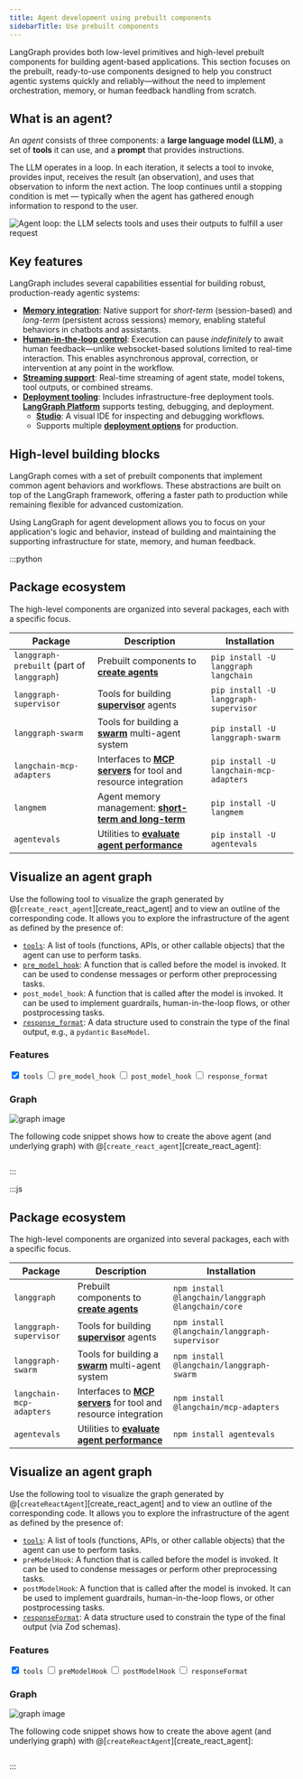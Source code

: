 ```yaml
---
title: Agent development using prebuilt components
sidebarTitle: Use prebuilt components
---
```


LangGraph provides both low-level primitives and high-level prebuilt components for building agent-based applications. This section focuses on the prebuilt, ready-to-use components designed to help you construct agentic systems quickly and reliably—without the need to implement orchestration, memory, or human feedback handling from scratch.

## What is an agent?

An _agent_ consists of three components: a **large language model (LLM)**, a set of **tools** it can use, and a **prompt** that provides instructions.

The LLM operates in a loop. In each iteration, it selects a tool to invoke, provides input, receives the result (an observation), and uses that observation to inform the next action. The loop continues until a stopping condition is met — typically when the agent has gathered enough information to respond to the user.

![Agent loop: the LLM selects tools and uses their outputs to fulfill a user request](/oss/assets/agent.png)

## Key features

LangGraph includes several capabilities essential for building robust, production-ready agentic systems:

* [**Memory integration**](./memory/add-memory): Native support for _short-term_ (session-based) and _long-term_ (persistent across sessions) memory, enabling stateful behaviors in chatbots and assistants.
* [**Human-in-the-loop control**](./human_in_the_loop): Execution can pause _indefinitely_ to await human feedback—unlike websocket-based solutions limited to real-time interaction. This enables asynchronous approval, correction, or intervention at any point in the workflow.
* [**Streaming support**](./streaming): Real-time streaming of agent state, model tokens, tool outputs, or combined streams.
* [**Deployment tooling**](./langgraph-platform/local-server): Includes infrastructure-free deployment tools. [**LangGraph Platform**](/langgraph-platform) supports testing, debugging, and deployment.
  * **[Studio](/langgraph-platform/langgraph-studio)**: A visual IDE for inspecting and debugging workflows.
  * Supports multiple [**deployment options**](/langgraph-platform/deployment-options) for production.

## High-level building blocks

LangGraph comes with a set of prebuilt components that implement common agent behaviors and workflows. These abstractions are built on top of the LangGraph framework, offering a faster path to production while remaining flexible for advanced customization.

Using LangGraph for agent development allows you to focus on your application's logic and behavior, instead of building and maintaining the supporting infrastructure for state, memory, and human feedback.

:::python
## Package ecosystem

The high-level components are organized into several packages, each with a specific focus.

| Package                                    | Description                                                                              | Installation                            |
| ------------------------------------------ | ---------------------------------------------------------------------------------------- | --------------------------------------- |
| `langgraph-prebuilt` (part of `langgraph`) | Prebuilt components to [**create agents**](/oss/prebuilt)                                  | `pip install -U langgraph langchain`    |
| `langgraph-supervisor`                     | Tools for building [**supervisor**](/oss/multi-agent#supervisor) agents                  | `pip install -U langgraph-supervisor`   |
| `langgraph-swarm`                          | Tools for building a [**swarm**](/oss/multi-agent#swarm) multi-agent system              | `pip install -U langgraph-swarm`        |
| `langchain-mcp-adapters`                   | Interfaces to [**MCP servers**](/oss/mcp) for tool and resource integration              | `pip install -U langchain-mcp-adapters` |
| `langmem`                                  | Agent memory management: [**short-term and long-term**](./memory/add-memory) | `pip install -U langmem`                |
| `agentevals`                               | Utilities to [**evaluate agent performance**](/oss/evals)                                | `pip install -U agentevals`             |

## Visualize an agent graph

Use the following tool to visualize the graph generated by
@[`create_react_agent`][create_react_agent]
and to view an outline of the corresponding code.
It allows you to explore the infrastructure of the agent as defined by the presence of:

* [`tools`](./tool-calling): A list of tools (functions, APIs, or other callable objects) that the agent can use to perform tasks.
* [`pre_model_hook`](./create-react-agent-manage-message-history.ipynb): A function that is called before the model is invoked. It can be used to condense messages or perform other preprocessing tasks.
* `post_model_hook`: A function that is called after the model is invoked. It can be used to implement guardrails, human-in-the-loop flows, or other postprocessing tasks.
* [`response_format`](../agents/agents#6-configure-structured-output): A data structure used to constrain the type of the final output, e.g., a `pydantic` `BaseModel`.

<div class="agent-layout">
  <div class="agent-graph-features-container">
    <div class="agent-graph-features">
      <h3 class="agent-section-title">Features</h3>
      <label><input type="checkbox" id="tools" checked> <code>tools</code></label>
      <label><input type="checkbox" id="pre_model_hook"> <code>pre_model_hook</code></label>
      <label><input type="checkbox" id="post_model_hook"> <code>post_model_hook</code></label>
      <label><input type="checkbox" id="response_format"> <code>response_format</code></label>
    </div>
  </div>

  <div class="agent-graph-container">
    <h3 class="agent-section-title">Graph</h3>
    <img id="agent-graph-img" src="../assets/react_agent_graphs/0001.svg" alt="graph image" style="max-width: 100%;"/>
  </div>
</div>

The following code snippet shows how to create the above agent (and underlying graph) with
@[`create_react_agent`][create_react_agent]:

<div class="language-python">
  <pre><code id="agent-code" class="language-python"></code></pre>
</div>

<script>
```python

function getCheckedValue(id) {
return document.getElementById(id).checked ? "1" : "0";
}

function getKey() {
return [
getCheckedValue("response_format"),
getCheckedValue("post_model_hook"),
getCheckedValue("pre_model_hook"),
getCheckedValue("tools")
].join("");
}

function generateCodeSnippet({ tools, pre, post, response }) {
const lines = [
"from langgraph.prebuilt import create_react_agent",
"from langchain_openai import ChatOpenAI"
];

if (response) lines.push("from pydantic import BaseModel");

lines.push("", 'model = ChatOpenAI("o4-mini")', "");

if (tools) {
lines.push(
"def tool() -> None:",
'    """Testing tool."""',
"    ...",
""
);
}

if (pre) {
lines.push(
"def pre_model_hook() -> None:",
'    """Pre-model hook."""',
"    ...",
""
);
}

if (post) {
lines.push(
"def post_model_hook() -> None:",
'    """Post-model hook."""',
"    ...",
""
);
}

if (response) {
lines.push(
"class ResponseFormat(BaseModel):",
'    """Response format for the agent."""',
"    result: str",
""
);
}

lines.push("agent = create_react_agent(");
lines.push("    model,");

if (tools) lines.push("    tools=[tool],");
if (pre) lines.push("    pre_model_hook=pre_model_hook,");
if (post) lines.push("    post_model_hook=post_model_hook,");
if (response) lines.push("    response_format=ResponseFormat,");

lines.push(")", "", "# Visualize the graph", "# For Jupyter or GUI environments:", "agent.get_graph().draw_mermaid_png()", "", "# To save PNG to file:", "png_data = agent.get_graph().draw_mermaid_png()", "with open(\"graph.png\", \"wb\") as f:", "    f.write(png_data)", "", "# For terminal/ASCII output:", "agent.get_graph().draw_ascii()");

return lines.join("\n");
}

async function render() {
const key = getKey();
document.getElementById("agent-graph-img").src = `../assets/react_agent_graphs/${key}.svg`;

const state = {
tools: document.getElementById("tools").checked,
pre: document.getElementById("pre_model_hook").checked,
post: document.getElementById("post_model_hook").checked,
response: document.getElementById("response_format").checked
};

document.getElementById("agent-code").textContent = generateCodeSnippet(state);
}

function initializeWidget() {
render(); // no need for `await` here
document.querySelectorAll(".agent-graph-features input").forEach((input) => {
input.addEventListener("change", render);
});
}

// Init for both full reload and SPA nav (used by MkDocs Material)
window.addEventListener("DOMContentLoaded", initializeWidget);
document$.subscribe(initializeWidget);
```
</script>
:::

:::js
## Package ecosystem

The high-level components are organized into several packages, each with a specific focus.

| Package                  | Description                                                                 | Installation                                       |
| ------------------------ | --------------------------------------------------------------------------- | -------------------------------------------------- |
| `langgraph`              | Prebuilt components to [**create agents**](/oss/prebuilt)                     | `npm install @langchain/langgraph @langchain/core` |
| `langgraph-supervisor`   | Tools for building [**supervisor**](/oss/multi-agent#supervisor) agents     | `npm install @langchain/langgraph-supervisor`      |
| `langgraph-swarm`        | Tools for building a [**swarm**](/oss/multi-agent#swarm) multi-agent system | `npm install @langchain/langgraph-swarm`           |
| `langchain-mcp-adapters` | Interfaces to [**MCP servers**](/oss/mcp) for tool and resource integration | `npm install @langchain/mcp-adapters`              |
| `agentevals`             | Utilities to [**evaluate agent performance**](/oss/evals)                   | `npm install agentevals`                           |

## Visualize an agent graph

Use the following tool to visualize the graph generated by @[`createReactAgent`][create_react_agent] and to view an outline of the corresponding code. It allows you to explore the infrastructure of the agent as defined by the presence of:

* [`tools`](/oss/tools): A list of tools (functions, APIs, or other callable objects) that the agent can use to perform tasks.
* `preModelHook`: A function that is called before the model is invoked. It can be used to condense messages or perform other preprocessing tasks.
* `postModelHook`: A function that is called after the model is invoked. It can be used to implement guardrails, human-in-the-loop flows, or other postprocessing tasks.
* [`responseFormat`](/oss/prebuilt#6-configure-structured-output): A data structure used to constrain the type of the final output (via Zod schemas).

<div class="agent-layout">
  <div class="agent-graph-features-container">
    <div class="agent-graph-features">
      <h3 class="agent-section-title">Features</h3>
      <label><input type="checkbox" id="tools" checked> <code>tools</code></label>
      <label><input type="checkbox" id="preModelHook"> <code>preModelHook</code></label>
      <label><input type="checkbox" id="postModelHook"> <code>postModelHook</code></label>
      <label><input type="checkbox" id="responseFormat"> <code>responseFormat</code></label>
    </div>
  </div>

  <div class="agent-graph-container">
    <h3 class="agent-section-title">Graph</h3>
    <img id="agent-graph-img" src="../assets/react_agent_graphs/0001.svg" alt="graph image" style="max-width: 100%;"/>
  </div>
</div>

The following code snippet shows how to create the above agent (and underlying graph) with @[`createReactAgent`][create_react_agent]:

<div class="language-typescript">
  <pre><code id="agent-code" class="language-typescript"></code></pre>
</div>

<script>
```typescript
function getCheckedValue(id) {
return document.getElementById(id).checked ? "1" : "0";
}

function getKey() {
return [
getCheckedValue("responseFormat"),
getCheckedValue("postModelHook"),
getCheckedValue("preModelHook"),
getCheckedValue("tools")
].join("");
}

function dedent(strings, ...values) {
const str = String.raw({ raw: strings }, ...values)
const [space] = str.split("\n").filter(Boolean).at(0).match(/^(\s*)/)
const spaceLen = space.length
return str.split("\n").map(line => line.slice(spaceLen)).join("\n").trim()
}

Object.assign(dedent, {
offset: (size) => (strings, ...values) => {
return dedent(strings, ...values).split("\n").map(line => " ".repeat(size) + line).join("\n")
}
})

function generateCodeSnippet({ tools, pre, post, response }) {
const lines = []

lines.push(dedent`
import { createReactAgent } from "@langchain/langgraph/prebuilt";
import { ChatOpenAI } from "@langchain/openai";
`)

if (tools) lines.push(`import { tool } from "@langchain/core/tools";`);
if (response || tools) lines.push(`import { z } from "zod";`);

lines.push("", dedent`
const agent = createReactAgent({
llm: new ChatOpenAI({ model: "o4-mini" }),
`)

if (tools) {
lines.push(dedent.offset(2)`
tools: [
tool(() => "Sample tool output", {
name: "sampleTool",
schema: z.object({}),
}),
],
`)
}

if (pre) {
lines.push(dedent.offset(2)`
preModelHook: (state) => ({ llmInputMessages: state.messages }),
`)
}

if (post) {
lines.push(dedent.offset(2)`
postModelHook: (state) => state,
`)
}

if (response) {
lines.push(dedent.offset(2)`
responseFormat: z.object({ result: z.string() }),
`)
}

lines.push(`});`);

return lines.join("\n");
}

function render() {
const key = getKey();
document.getElementById("agent-graph-img").src = `../assets/react_agent_graphs/${key}.svg`;

const state = {
tools: document.getElementById("tools").checked,
pre: document.getElementById("preModelHook").checked,
post: document.getElementById("postModelHook").checked,
response: document.getElementById("responseFormat").checked
};

document.getElementById("agent-code").textContent = generateCodeSnippet(state);
}

function initializeWidget() {
render(); // no need for `await` here
document.querySelectorAll(".agent-graph-features input").forEach((input) => {
input.addEventListener("change", render);
});
}

// Init for both full reload and SPA nav (used by MkDocs Material)
window.addEventListener("DOMContentLoaded", initializeWidget);
document$.subscribe(initializeWidget);
```
</script>
:::
